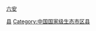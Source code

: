[[Category:六安区县|县]]
[[category:安徽县份|六安]]
[[Category:中国国家级生态市区县|Category:中国国家级生态市区县]]

{{catmore|霍山县|安徽省霍山县|}}